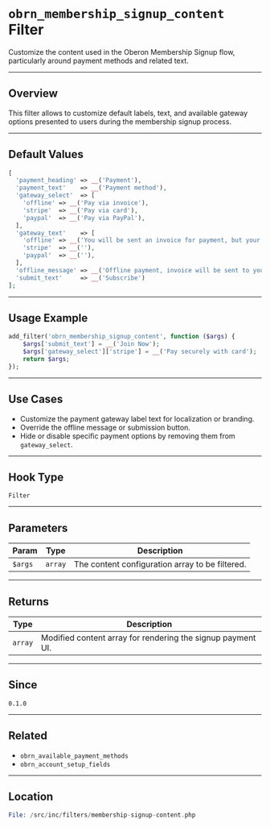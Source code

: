 # `obrn_membership_signup_content` Filter

Customize the content used in the Oberon Membership Signup flow, particularly around payment methods and related text.

---

## Overview

This filter allows to customize default labels, text, and available gateway options presented to users during the membership signup process.

---

## Default Values

```php
[
  'payment_heading' => __('Payment'),
  'payment_text'    => __('Payment method'),
  'gateway_select'  => [
    'offline' => __('Pay via invoice'),
    'stripe'  => __('Pay via card'),
    'paypal'  => __('Pay via PayPal'),
  ],
  'gateway_text'    => [
    'offline' => __('You will be sent an invoice for payment, but your subscription starts immediately (subject to terms and conditions)'),
    'stripe'  => __(''),
    'paypal'  => __(''),
  ],
  'offline_message' => __('Offline payment, invoice will be sent to your email after confirming'),
  'submit_text'     => __('Subscribe')
];
```

---

## Usage Example

```php
add_filter('obrn_membership_signup_content', function ($args) {
    $args['submit_text'] = __('Join Now');
    $args['gateway_select']['stripe'] = __('Pay securely with card');
    return $args;
});
```

---

## Use Cases

-   Customize the payment gateway label text for localization or branding.
-   Override the offline message or submission button.
-   Hide or disable specific payment options by removing them from `gateway_select`.

---

## Hook Type

`Filter`

---

## Parameters

| Param   | Type    | Description                                     |
| ------- | ------- | ----------------------------------------------- |
| `$args` | `array` | The content configuration array to be filtered. |

---

## Returns

| Type    | Description                                                 |
| ------- | ----------------------------------------------------------- |
| `array` | Modified content array for rendering the signup payment UI. |

---

## Since

`0.1.0`

---

## Related

-   `obrn_available_payment_methods`
-   `obrn_account_setup_fields`

---

## Location

```php
File: /src/inc/filters/membership-signup-content.php
```
